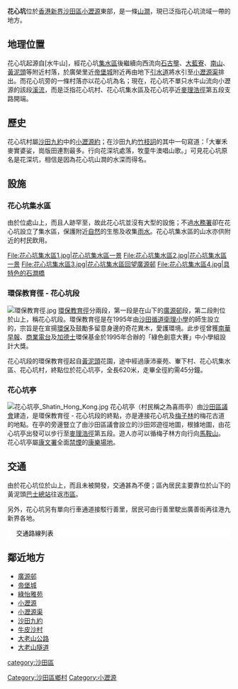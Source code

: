 {{unreferenced|time=2020-04-09T20:20:19+00:00}}
'''花心坑'''位於[[香港|香港]][[新界|新界]][[沙田區|沙田區]][[小瀝源|小瀝源]]東部，是一條[[山澗|山澗]]，現已泛指花心坑流域一帶的地方。

== 地理位置 ==
花心坑起源自[水牛山]，經花心坑[[集水區|集水區]]後繼續向西流向[[石古壟|石古壟]]、[[大藍寮|大藍寮]]、[[南山|南山]]、[[黃泥頭|黃泥頭]]等附近村落，於廣榮里近[[帝堡城|帝堡城]]附近再由地下[[引水道|引水道]]將水引至[[小瀝源渠|小瀝源渠]]排出。而花心坑旁的一條村落亦以花心坑為名；現在，花心坑不單只水牛山流向小瀝源的該段[[溪流|溪流]]，而是泛指花心坑村、花心坑集水區及花心坑亭近[[麥理浩徑|麥理浩徑]]第五段支路開端。

== 歷史 ==
花心坑村屬[[沙田九約|沙田九約]]中的[[小瀝源約|小瀝源約]]；在沙田九約[[竹枝詞|竹枝詞]]的其中一句寫道：「大輋禾麥實婆娑，崗版田連割最多。行向花深坑處落，牧童牛澳唱山歌。」可見花心坑原名是花深坑，相信是因為花心坑山澗的水深而得名。

== 設施 ==
===花心坑集水區===
由於位處山上，而且人跡罕至，故此花心坑並沒有大型的設施；不過[[水務署|水務署]]卻在花心坑設立了集水區，保護附近[[自然|自然]]的生態及收集[[雨水|雨水]]。花心坑集水區的山水亦供附近的村民飲用。
<gallery>
File:花心坑集水區1.jpg|花心坑集水區一景
File:花心坑集水區2.jpg|花心坑集水區一景
File:花心坑集水區3.jpg|花心坑集水區回望[[廣源邨|廣源邨]]
File:花心坑集水區4.jpg|具特色的石澗橋
</gallery>

===環保教育徑 - 花心坑段===
{{see|廣源邨#環保教育徑 - 廣源邨段}}
[[File:環保教育徑.jpg|thumb]]
[[環保教育徑|環保教育徑]]分兩段，第一段是在山下的[[廣源邨|廣源邨]]段，第二段則位於山上，稱花心坑段。環保教育徑是在1995年由[[沙田循道衛理小學|沙田循道衛理小學]]的師生設立的，宗旨是在宣揚[[環保|環保]]及鼓勵多留意身邊的奇花異木，愛護環境。此步徑曾獲[[南華早報|南華早報]]、[[商業電台|商業電台]]及[[加德士|加德士]]環保基金於1995年合辦的「綠色創意大賽」中小學組設計大獎。

花心坑段的環保教育徑起自[[黃泥頭|黃泥頭]]花園，途中經過康沛豪苑、輋下村、花心坑集水區、花心坑村，終點位於花心坑亭，全長620米，走畢全徑約需45分鐘。

===花心坑亭===
[[Image:花心坑亭_Shatin_Hong_Kong.jpg|thumb]]
花心坑亭（村民稱之為喜雨亭）由[[沙田區議會|沙田區議會]]建造，是環保教育徑 - 花心坑段的終點，亦是連接花心坑及[[梅子林村_(沙田區)|梅子林]]的梅花古道的地點。在亭的旁邊豎立了由沙田區議會設立的沙田郊遊徑地圖，根據地圖，由花心坑亭出發可以步行至[[麥理浩徑|麥理浩徑]]第五段。遊人亦可以循梅子林方向行向[[馬鞍山_(香港山峰)|馬鞍山]]。
花心坑亭屬[[康文署|康文署]]全面[[禁煙|禁煙]]的[[康樂場地|康樂場地]]。

== 交通 ==
由於花心坑位於山上，而且未被開發，交通甚為不便；區內居民主要靠位於山下的黃泥頭[[巴士總站|巴士總站]]往返[[市區|市區]]。

另外，花心坑另有單向行車通道接駁行善里，居民可由行善里駛出廣善街再往港九新界各地。
<div class="NavFrame collapsed" style="color: black; background-color: #FFFFFF; margin: 0 auto; padding: 0 10px; text-align: left;"><div class="NavHead" style="background-color: #FFFFFF; margin: 0 auto; padding: 0 10px; font-weight:normal;">交通路線列表</div><div class="NavContent" style="background-color: #FFFFFF; margin: 0 auto; padding: 0 10px;">
{{九龍新界巴士簡單列表|83K|83X|83S|86|89S|82K}}
{{新界專線小巴簡單列表|65A|65K|65S}}
</div></div>

== 鄰近地方 ==
* [[廣源邨|廣源邨]]
* [[帝堡城|帝堡城]]
* [[綠怡雅苑|綠怡雅苑]]
* [[小瀝源|小瀝源]]
* [[小瀝源渠|小瀝源渠]]
* [[沙田九約|沙田九約]]
* [[牛皮沙村|牛皮沙村]]
* [[大老山公路|大老山公路]]
* [[大老山隧道|大老山隧道]]

[[category:沙田區|category:沙田區]]
[[Category:沙田區鄉村|Category:沙田區鄉村]]
[[Category:小瀝源|Category:小瀝源]]